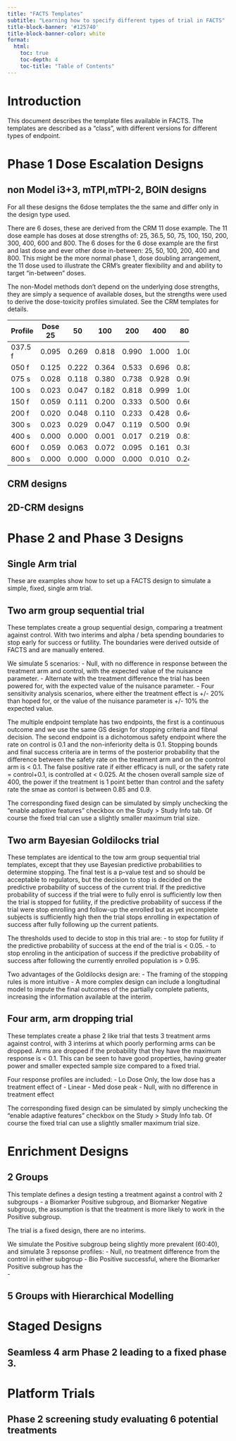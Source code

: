 ```yaml
---
title: "FACTS Templates"
subtitle: "Learning how to specify different types of trial in FACTS"
title-block-banner: '#125740'
title-block-banner-color: white
format: 
  html:
    toc: true
    toc-depth: 4
    toc-title: "Table of Contents"
---
```


#  Introduction

This document describes the template files available in FACTS. The templates are described as a "class", with different versions for different types of endpoint.

# Phase 1 Dose Escalation Designs

## non Model i3+3, mTPI,mTPI-2, BOIN designs

For all these designs the 6dose templates the the same and differ only in the design type used.

There are 6 doses, these are derived from the CRM 11 dose example. The 11 dose eample has doses at dose strengths of: 25, 36.5, 50, 75, 100, 150, 200, 300, 400, 600 and 800. The 6 doses for the 6 dose example are the first and last dose and ever other dose in-between: 25, 50, 100, 200, 400 and 800. This might be the more normal phase 1, dose doubling arrangement, the 11 dose used to illustrate the CRM's greater flexibility and and ability to target "in-between" doses.

The non-Model methods don't depend on the underlying dose strengths, they are simply a sequence of available doses, but the strengths were used to derive the dose-toxicity profiles simulated. See the CRM templates for details.

+----------+-------+-------+-------+-------+-------+-------+
|          | Dose  |       |       |       |       |       |
| Profile  | 25    | 50    | 100   | 200   | 400   | 800   |
+==========+=======+=======+=======+=======+=======+=======+
| 037.5 f  | 0.095 | 0.269 | 0.818 | 0.990 | 1.000 | 1.000 |
+----------+-------+-------+-------+-------+-------+-------+
| 050 f    | 0.125 | 0.222 | 0.364 | 0.533 | 0.696 | 0.820 |
+----------+-------+-------+-------+-------+-------+-------+
| 075 s    | 0.028 | 0.118 | 0.380 | 0.738 | 0.928 | 0.983 |
+----------+-------+-------+-------+-------+-------+-------+
| 100 s    | 0.023 | 0.047 | 0.182 | 0.818 | 0.999 | 1.000 |
+----------+-------+-------+-------+-------+-------+-------+
| 150 f    | 0.059 | 0.111 | 0.200 | 0.333 | 0.500 | 0.667 |
+----------+-------+-------+-------+-------+-------+-------+
| 200 f    | 0.020 | 0.048 | 0.110 | 0.233 | 0.428 | 0.648 |
+----------+-------+-------+-------+-------+-------+-------+
| 300 s    | 0.023 | 0.029 | 0.047 | 0.119 | 0.500 | 0.982 |
+----------+-------+-------+-------+-------+-------+-------+
| 400 s    | 0.000 | 0.000 | 0.001 | 0.017 | 0.219 | 0.817 |
+----------+-------+-------+-------+-------+-------+-------+
| 600 f    | 0.059 | 0.063 | 0.072 | 0.095 | 0.161 | 0.389 |
+----------+-------+-------+-------+-------+-------+-------+
| 800 s    | 0.000 | 0.000 | 0.000 | 0.000 | 0.010 | 0.247 | 
+----------+-------+-------+-------+-------+-------+-------+



## CRM designs

## 2D-CRM designs


# Phase 2 and Phase 3 Designs

## Single Arm trial

These are examples show how to set up a FACTS design to simulate a simple, fixed, single arm trial.

## Two arm group sequential trial

These templates create a group sequential design, comparing a treatment against control. With two interims and alpha / beta spending boundaries to stop early for success or futility. The boundaries were derived outside of FACTS and are manually entered.

We simulate 5 scenarios:
- Null, with no difference in response between the treatment arm and control, with the expected value of the nuisance parameter.
- Alternate with the treatment difference the trial has been powered for, with the expected value of the nuisance parameter.
- Four sensitivity analysis scenarios, where either the treatment effect is +/- 20% than hoped for, or the value of the nuisance parameter is +/- 10% the expected value.

The multiple endpoint template has two endpoints, the first is a continuous outcome and we use the same GS design for stopping criteria and fibnal decision. The second endpoint is a dichotomous safety endpoint where the rate on control is 0.1 and the non-inferiority delta is 0.1. Stopping bounds and final success criteria are in terms of the posterior probability that the difference between the safety rate on the treatment arm and on the control arm is < 0.1. The false positive rate if either efficacy is null, or the safety rate = control+0.1, is controlled at < 0.025. At the chosen overall sample size of 400, the power if the treatment is 1 point better than control and the safety rate the smae as contorl is between 0.85 and 0.9.

The corresponding fixed design can be simulated by simply unchecking the "enable adaptive features" checkbox on the Study > Study Info tab. Of course the fixed trial can use a slightly smaller maximum trial size.

## Two arm Bayesian Goldilocks trial

These templates are identical to the tow arm group sequential trial templates, except that they use Bayesian predictive probabilities to determine stopping. The final test is a p-value test and so should be acceptable to regulators, but the decision to stop is decided on the predictive probability of success of the current trial. If the predictive probability of success if the trial were to fully enrol is sufficiently low then the trial is stopped for futility, if the predictive probability of success if the trial were stop enrolling and follow-up the enrolled but as yet incomplete subjects is sufficiently high then the trial stops enrolling in expectation of success after fully following up the current patients.

The thresholds used to decide to stop in this trial are:
- to stop for futility if the predictive probability of success at the end of the trial is < 0.05.
- to stop enroling in the anticipation of success if the predictive probability of success after following the currently enrolled population is > 0.95.

Two advantages of the Goldilocks design are:
- The framing of the stopping rules is more intuitive
- A more complex design can include a longitudinal model to impute the final outcomes of the partially complete patients, increasing the information available at the interim.

## Four arm, arm dropping trial

These templates create a phase 2 like trial that tests 3 treatment arms against control, with 3 interims at which poorly performing arms can be dropped. Arms are dropped if the probability that they have the maximum response is < 0.1. This can be seen to have good properties, having greater power and smaller expected sample size compared to a fixed trial.

Four response profiles are included:
- Lo Dose Only, the low dose has a treatment effect of 
- Linear
- Med dose peak
- Null, with no difference in treatment effect 


The corresponding fixed design can be simulated by simply unchecking the "enable adaptive features" checkbox on the Study > Study Info tab. Of course the fixed trial can use a slightly smaller maximum trial size.

# Enrichment Designs

## 2 Groups

This template defines a design testing a treatment against a control with 2 subgroups - a Biomarker Positive subgroup, and Biomarker Negative subgroup, the assumption is that the treatment is more likely to work in the Positive subgroup.

The trial is a fixed design, there are no interims.

We simulate the Positive subgroup being slightly more prevalent (60:40), and simulate 3 repsonse profiles:
- Null, no treatment difference from the control in either subgroup
- Bio Positive successful, where the Biomarker Positive subgroup has the  
- 


## 5 Groups with Hierarchical Modelling

# Staged Designs

## Seamless 4 arm Phase 2 leading to a fixed phase 3.

# Platform Trials

## Phase 2 screening study evaluating 6 potential treatments
    

